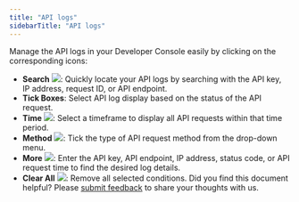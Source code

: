 ```yaml
---
title: "API logs"
sidebarTitle: "API logs"
---
```


Manage the API logs in your Developer Console easily by clicking on the corresponding icons:

- **Search** <img src="/en/images/developer-console/icon_search.svg" className="icon"></img>: Quickly locate your API logs by searching with the API key, IP address, request ID, or API endpoint.
- **Tick Boxes**: Select API log display based on the status of the API request.
- **Time** <img src="/en/images/developer-console/button_time.svg" className="icon"></img>: Select a timeframe to display all API requests within that time period.
- **Method** <img src="/en/images/developer-console/button_method.svg" className="icon"></img>: Tick the type of API request method from the drop-down menu.
- **More** <img src="/en/images/developer-console/button_more.svg" className="icon"></img>: Enter the API key, API endpoint, IP address, status code, or API request time to find the desired log details.
- **Clear All** <img src="/en/images/developer-console/button_clear all.svg" className="icon"></img>: Remove all selected conditions.
<Tip>Did you find this document helpful? Please [submit feedback](https://forms.zohopublic.com/cobo/form/DocumentFeedbackForm/formperma/QvLOhxJv1_JMsJ-1dleZ8Itb_7rzN-LtgvsDdxosoVI) to share your thoughts with us.</Tip>